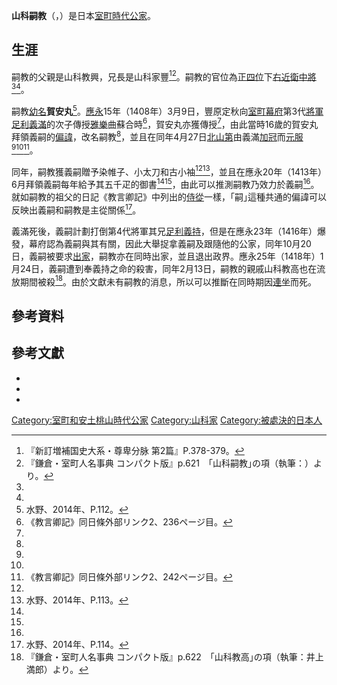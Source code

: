 {{東亞男性歷史人物
|名稱 = 山科 嗣教
|身份 =
|國家 =日本
|時代 =[[室町時代|室町時代]]
|主君 = {{Link-ja|足利義嗣|足利義嗣}}
|屆數 =
|最高職務 = [[近衛府|右近衛中將]]
|前任 = 
|繼任 = 
|圖片名稱 =
|圖片大小 =
|圖片說明 =
|氏 =
|姓 =[[藤原氏|藤原氏]]
|穆坤= <!--清代八旗满洲人物专用-->
|名 =
|姓名 =
|羅馬拼音 = Yamashina Tsugunori
|假名 = {{lang|ja|やましな つぐのり}}
|諺文 = <!--朝鮮、韓國人用-->
|字 =
|號=
|名乘 = <!--琉球士族用-->
|官職 =[[正四位|正四位]]下[[近衛府|右近衛中將]]
|封爵 =
|封號 =
|位階 =[[正四位|正四位]]
|御稱號 = <!--日本皇族之稱號-->
|宮號1 = <!--日本皇族之宮號-->
|宮號2 = <!--朝鮮王族之宮號-->
|封地 =
|神號 =
|尊號 =
|族裔 = 
|信仰 =
|旗籍 = <!--清代八旗人物专用-->
|氏族 =
|籍貫 =
|本貫 = <!--朝鮮人用-->
|世居地= <!--清代八旗人物专用-->
|世居地/穆坤= <!--专门用于清代八旗满洲人物世居地和穆坤相同时-->
|祖籍 =
|本籍 =
|出身地 =
|府邸 =
|世系 = {{Link-ja|山科家|山科家}}
|初名 =
|乳名 = <!--日本、朝鮮、琉球以外人物用-->
|幼名 = 賀安丸
|兒名 = <!--朝鮮人用-->
|童名 = <!--琉球人用-->
|小字 =
|別名 =
|法號 = 
|院號 =
|其他名號 =
|出生日期 = [[明德_(日本)|明德]]4年（1393年）
|出生地點 =
|婚年 =
|逝世日期 = [[應永|應永]]25年（1418年）
|逝世地點 = 
|在位年代 =
|廟號 =
|諡號 =
|墓葬 =
|祠廟 =
|父親 =山科教興
|嫡母 =
|母親 =
|繼父=
|繼母=
|養父=
|養母=
|猶父= <!--日本人用-->
|烏帽子親= [[足利義滿|足利義滿]]
|元配 =
|正室 =
|妻 =
|繼室 =
|平妻 =
|側室 =
|元配之父 =
|元配之嫡母 =
|元配之母 =
|正室之父 =
|正室之嫡母 =
|正室之母 =
|妻之父 =
|妻之嫡母 =
|妻之母 =
|繼室之父 =
|繼室之嫡母 =
|繼室之母 =
|平妻之父 =
|平妻之嫡母 =
|平妻之母 =
|兄弟 = 山科家豐
|姊妹 = 
|嫡兄弟 =
|嫡姊妹 =
|庶兄弟 =
|庶姊妹 =
|同胞兄弟 =
|同胞姊妹 =
|異母兄弟 =
|異母姊妹 =
|異父兄弟 =
|異父姊妹 =
|繼兄弟 =
|繼姊妹 =
|子 = 
|女 = 
|嫡子 =
|嫡女 =
|庶子 =
|庶女 =
|養子 =
|養女 =
|猶子 = <!--日本人用-->
|婿養子 = <!--日本人用-->
|烏帽子子 = <!--日本人用-->
|繼子 =
|繼女 =
|其他親屬 =
|出身 = <!---此处指科举出身--->
|功名 = 
|經歷 = 
|著作 =
|注釋 =
}}

'''山科嗣教'''（{{jpn|j=山科嗣教|hg=やましな つぐのり|rm=Yamashina Tsugunori}}，{{bd|1393年||1418年||catIdx=Yamashina Tsugunori}}）是日本[[室町時代|室町時代]][[公家_(日本)|公家]]。

== 生涯 ==
嗣教的父親是山科教興，兄長是山科家豐<ref name="sonpibunmyaku">『新訂増補国史大系・尊卑分脉 第2篇』P.378-379。</ref><ref name="鎌倉・室町 p.621">『鎌倉・室町人名事典 コンパクト版』p.621　｢山科嗣教｣の項（執筆：{{Link-ja|井上滿郎|井上満郎}}）より。</ref>。嗣教的官位為[[正四位|正四位]]下[[近衛府|右近衛中將]]<ref name="sonpibunmyaku" /><ref name="鎌倉・室町 p.621" />。

嗣教[[幼名|幼名]]'''賀安丸'''<ref name="mizuno P.112">水野、2014年、P.112。</ref>。[[應永|應永]]15年（1408年）3月9日，豐原定秋向[[室町幕府|室町幕府]]第3代[[征夷大將軍|將軍]][[足利義滿|足利義滿]]的次子{{Link-ja|足利義嗣|足利義嗣}}傳授[[雅樂|雅樂]]曲蘇合時<ref>《教言卿記》同日條外部リンク2、236ページ目。</ref>，賀安丸亦獲傳授<ref name="mizuno P.112" />，由此當時16歲的賀安丸拜領義嗣的[[偏諱|偏諱]]，改名嗣教<ref name="mizuno P.112" />，並且在同年4月27日[[鹿苑寺|北山第]]由義滿[[加冠|加冠]]而[[元服|元服]]<ref name="鎌倉・室町 p.621" /><ref name="mizuno P.112" /><ref>《教言卿記》同日條外部リンク2、242ページ目。</ref>。

同年，嗣教獲義嗣贈予染帷子、小太刀和古小袖<ref name="鎌倉・室町 p.621" /><ref name="mizuno P.113">水野、2014年、P.113。</ref>，並且在應永20年（1413年）6月拜領義嗣每年給予其五千疋的御書<ref name="鎌倉・室町 p.621" /><ref name="mizuno P.113" />，由此可以推測嗣教乃效力於義嗣<ref name="mizuno P.113" />。就如嗣教的祖父{{Link-ja|山科教言|山科教言}}的日記《教言卿記》中列出的[[侍從|侍從]]一樣，｢嗣｣這種共通的偏諱可以反映出義嗣和嗣教是主從關係<ref>水野、2014年、P.114。</ref>。

義滿死後，義嗣計劃打倒第4代將軍其兄[[足利義持|足利義持]]，但是在應永23年（1416年）爆發{{Link-ja|上杉禪秀之亂|上杉禅秀の乱}}，幕府認為義嗣與其有關，因此大舉捉拿義嗣及跟隨他的公家，同年10月20日，義嗣被要求[[出家|出家]]，嗣教亦在同時出家，並且退出政界。應永25年（1418年）1月24日，義嗣遭到奉義持之命的{{Link-ja|富樫滿成|富樫満成}}殺害，同年2月13日，嗣教的親戚山科教高也在流放期間被殺<ref>『鎌倉・室町人名事典 コンパクト版』p.622　｢山科教高｣の項（執筆：井上満郎）より。</ref>。由於文獻未有嗣教的消息，所以可以推斷在同時期因[[連坐|連坐]]而死。

==參考資料==
{{reflist}}

==參考文獻== 
*{{cite book |author=水野智之 |script-title=ja:名前と権力の中世史 室町将軍の朝廷戦略 |publisher=[[吉川弘文館|吉川弘文館]] |year=2014 |isbn=978-4642057882}}
*{{cite book |author={{Link-ja|安田元久|安田元久}}  |script-title=ja:鎌倉・室町人名事典 |publisher={{Link-ja|新人物往來社|新人物往来社}} |year=1990 |isbn=978-4404017574}}
*{{cite book |editor={{Link-ja|黑板勝美|黒板勝美}} |script-title=ja:[[尊卑分脈|尊卑分脈]] |publisher=[[吉川弘文館|吉川弘文館]] |year=2001 |isbn=978-4642003629}}

{{DEFAULTSORT:Yamashina Tsuguno}}
[[Category:室町和安土桃山時代公家|Category:室町和安土桃山時代公家]]
[[Category:山科家|Category:山科家]]
[[Category:被處決的日本人|Category:被處決的日本人]]